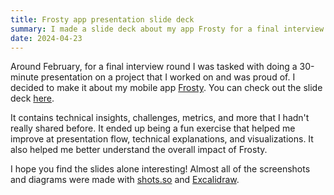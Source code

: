 ```yaml
---
title: Frosty app presentation slide deck
summary: I made a slide deck about my app Frosty for a final interview round, here it is!
date: 2024-04-23
---
```


Around February, for a final interview round I was tasked with doing a 30-minute presentation on a project that I worked on and was proud of. I decided to make it about my mobile app [Frosty](https://www.frostyapp.io/). You can check out the slide deck [here](/Frosty.pdf).

It contains technical insights, challenges, metrics, and more that I hadn't really shared before. It ended up being a fun exercise that helped me improve at presentation flow, technical explanations, and visualizations. It also helped me better understand the overall impact of Frosty.

I hope you find the slides alone interesting! Almost all of the screenshots and diagrams were made with [shots.so](https://shots.so/) and [Excalidraw](https://excalidraw.com/).
